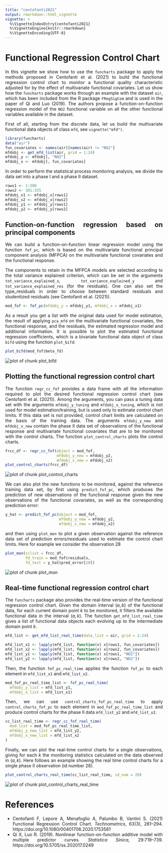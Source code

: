 ---
title: "centofanti2021"
output: rmarkdown::html_vignette
vignette: >
  %\VignetteIndexEntry{centofanti2021}
  %\VignetteEngine{knitr::rmarkdown}
  %\VignetteEncoding{UTF-8}
---

<style>
body {
text-align: justify}
</style>





# Functional Regression Control Chart

In this vignette we show how to use the `funcharts` package to apply the methods proposed in Centofanti et al. (2021) to build the functional regression control chart to monitor a functional quality characteristic adjusted for by the effect of multivariate functional covariates.
Let us show how the `funcharts` package works through an example with the dataset `air`,
which has been included from the R package `FRegSigCom` and is used in the paper of Qi and Luo (2019).
The authors propose a function-on-function regression model of the `NO2` functional variable on all the other functional variables available in the dataset.

First of all, starting from the discrete data, let us build the multivariate functional data objects of class `mfd`, see `vignette("mfd")`.


```r
library(funcharts)
data("air")
fun_covariates <- names(air)[names(air) != "NO2"]
mfdobj <- get_mfd_list(air, grid = 1:24)
mfdobj_y <- mfdobj[, "NO2"]
mfdobj_x <- mfdobj[, fun_covariates]
```

In order to perform the statistical process monitoring analysis, we divide the data set into a phase I and a phase II dataset.


```r
rows1 <- 1:300
rows2 <- 301:355
mfdobj_x1 <- mfdobj_x[rows1]
mfdobj_x2 <- mfdobj_x[rows2]
mfdobj_y1 <- mfdobj_y[rows1]
mfdobj_y2 <- mfdobj_y[rows2]
```

## Function-on-function regression based on principal components

We can build a function-on-function linear regression model using the function `fof_pc`, which is based on the multivariate functional principal component analysis (MFPCA) on the multivariate functional covariates and the functional response.

The components to retain in the MFPCA models are selected  according to the total variance explained criterion, which can be set in the arguments `tot_variance_explained_x`, `tot_variance_explained_y` and `tot_variance_explained_res` (for the residuals). One can also set the type_residuals in order to choose between standard residuals and studentized residuals (see Centofanti et al. (2021)).


```r
mod_fof <- fof_pc(mfdobj_y = mfdobj_y1, mfdobj_x = mfdobj_x1)
```

As a result you get a list with the original data used for model estimation, the result of applying `pca_mfd` on the multivariate functional covariates, the functional response, and the residuals, the estimated regression model and additional information.
It is possible to plot the estimated functional regression coefficients, which is a bivariate functional data object of class `bifd` using the function `plot_bifd`:


```r
plot_bifd(mod_fof$beta_fd)
```

<img src="centofanti2021-plot_bifd-1.png" alt="plot of chunk plot_bifd" style="display:block; margin: auto" style="display: block; margin: auto;" />

## Plotting the functional regression control chart

The function `regr_cc_fof` provides a data frame with all the information required to plot the desired functional regression control chart (see Centofanti et al. (2021)).
Among the arguments, you can pass a tuning data set with the arguments `mfdobj_y_tuning` and `mfdobj_x_tuning`, which is not used for model estimation/training, but is used only to estimate control chart limits.
If this data set is not provided, control chart limits are calculated on the basis of the training data.
The arguments `mfdobj_y_new` and `mfdobj_x_new` contain the phase II data set of observations of the functional response and multivariate functional covariates that are to be monitored with the control charts.
The function `plot_control_charts` plots the control charts.


```r
frcc_df <- regr_cc_fof(object = mod_fof,
                       mfdobj_y_new = mfdobj_y2,
                       mfdobj_x_new = mfdobj_x2)
plot_control_charts(frcc_df)
```

<img src="centofanti2021-plot_control_charts-1.png" alt="plot of chunk plot_control_charts" style="display:block; margin: auto" style="display: block; margin: auto;" />

We can also plot the new functions to be monitored, against the reference training data set, by first using `predict_fof_pc`, which produces the prediction of new observations of the functional response given the new observations of the functional covariates, as well as the corresponding prediction error:


```r
y_hat <- predict_fof_pc(object = mod_fof,
                        mfdobj_y_new = mfdobj_y2,
                        mfdobj_x_new = mfdobj_x2)
```

and then using `plot_mon` to plot a given observation against the reference data set of prediction errors/residuals used to estimate the control chart limits. Here for example we consider the observation 28


```r
plot_mon(cclist = frcc_df,
         fd_train = mod_fof$residuals,
         fd_test = y_hat$pred_error[28])
```

<img src="centofanti2021-plot_mon-1.png" alt="plot of chunk plot_mon" style="display:block; margin: auto" style="display: block; margin: auto;" />

## Real-time functional regression control chart

The `funcharts` package also provides the real-time version of the functional regression control chart.
Given the domain interval $(a, b)$ of the functional data, for each current domain point $k$ to be monitored, it filters the available functional data in the interval $(a,k)$.
The function `get_mfd_list_real_time` gives a list of functional data objects each evolving up to the intermediate domain point $k$.


```r
mfd_list <- get_mfd_list_real_time(data_list = air, grid = 1:24)

mfd_list_x1 <- lapply(mfd_list, function(x) x[rows1, fun_covariates])
mfd_list_x2 <- lapply(mfd_list, function(x) x[rows2, fun_covariates])
mfd_list_y1 <- lapply(mfd_list, function(x) x[rows1, "NO2"])
mfd_list_y2 <- lapply(mfd_list, function(x) x[rows2, "NO2"])
```


Then, the function `fof_pc_real_time` applies the function `fof_pc` to each element in `mfd_list_x1` and `mfd_list_x2`.


```r
mod_fof_pc_real_time_list <- fof_pc_real_time(
  mfdobj_y_list = mfd_list_y1,
  mfdobj_x_list = mfd_list_x1)
```

Then, we can use `control_charts_fof_pc_real_time` to apply `control_charts_fof_pc` to each element in `mod_fof_pc_real_time_list` and produce control charts for the phase II data `mfd_list_y2` and `mfd_list_x2`.



```r
cc_list_real_time <- regr_cc_fof_real_time(
  mod_list = mod_fof_pc_real_time_list,
  mfdobj_y_new_list = mfd_list_y2,
  mfdobj_x_new_list = mfd_list_x2
)
```

Finally, we can plot the real-time control charts for a single observations, giving for each $k$ the monitoring statistics calculated on the data observed in $(a, k)$.
Here follows an example showing the real time control charts for a single phase II observation (id number 28).


```r
plot_control_charts_real_time(cc_list_real_time, id_num = 28)
```

<img src="centofanti2021-plot_control_charts_real_time-1.png" alt="plot of chunk plot_control_charts_real_time" style="display:block; margin: auto" style="display: block; margin: auto;" />

# References

* Centofanti F, Lepore A, Menafoglio A, Palumbo B, Vantini S. (2021)
Functional Regression Control Chart.
*Technometrics*,
63(3), 281--294. https://doi.org/10.1080/00401706.2020.1753581
* Qi X, Luo R. (2019).
Nonlinear function-on-function additive model with multiple predictor curves.
*Statistica Sinica*, 29:719--739. https://doi.org/10.5705/ss.202017.0249

